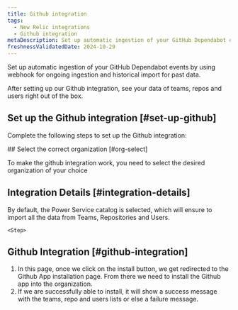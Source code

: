 ```yaml
---
title: Github integration
tags:
  - New Relic integrations
  - Github integration
metaDescription: Set up automatic ingestion of your GitHub Dependabot events by using webhook for ongoing ingestion and historical import for past data.
freshnessValidatedDate: 2024-10-29
---
```



Set up automatic ingestion of your GitHub Dependabot events by using webhook for ongoing ingestion and historical import for past data.


<figcaption>
After setting up our Github integration, see your data of teams, repos and users right out of the box.
</figcaption>


## Set up the Github integration [#set-up-github]

Complete the following steps to set up the Github integration:

<Steps>
<Step>
## Select the correct organization [#org-select]

To make the github integration work, you need to select the desired organization of your choice    
</Step>
<Step>

## Integration Details [#integration-details]

By default, the Power Service catalog is selected, which will ensure to import all the data from Teams, Repositories and Users.
    </Step>

    <Step>

## Github Integration [#github-integration]

1. In this page, once we click on the install button, we get redirected to the Github App installation page. From there we need to install the Github app into the organization.
2. If we are successfully able to install, it will show a success message with the teams, repo and users lists or else a failure message.
    </Step>
    
</Steps>